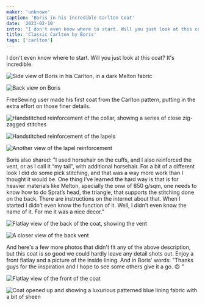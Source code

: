 ```yaml
---
maker: 'unknown'
caption: 'Boris in his incredible Carlton Coat'
date: '2023-02-10'
intro: "I don't even know where to start. Will you just look at this coat? It's incredible."
title: 'Classic Carlton by Boris'
tags: ['carlton']
---
```


<!-- truncate -->

I don't even know where to start. Will you just look at this coat? It's incredible.

![Side view of Boris in his Carlton, in a dark Melton fabric](https://posts.freesewing.org/uploads/Boris_Carlton_10_2118b28a30.jpeg)

![Back view on Boris](https://posts.freesewing.org/uploads/Boris_Carlton_8_85dbd4ac72.jpeg)

FreeSewing user made his first coat from the Carlton pattern, putting in the extra effort on those finer details.

![Handstitched reinforcement of the collar, showing a series of close zig-zagged stitches](https://posts.freesewing.org/uploads/Boris_Carlton_2_2104e36817.jpeg)

![Handstitched reinforcement of the lapels](https://posts.freesewing.org/uploads/Boris_Carlton_3_15564b31df.jpeg)

![Another view of the lapel reinforcement](https://posts.freesewing.org/uploads/Boris_Carlton_1_b003038231.jpeg)

Boris also shared: "I used horsehair on the cuffs, and I also reinforced the vent, or as I call it “my tail”, with additional horsehair. For a bit of a different look I did do some pick stitching, and that was a way more work than I thought it would be.
One thing I’ve learned the hard way is that is for heavier materials like Melton, specially the onw of 850 g/sqm, one needs to know how to do Sprat’s head, the triangle, that supports the stitching done on the back. There are instructions on the internet about that. When I started I didn’t even know the function of it. Well, I didn’t even know the name of it. For me it was a nice decor."

![Flatlay view of the back of the coat, showing the vent](https://posts.freesewing.org/uploads/Boris_Carlton_5_a5e33f9df5.jpeg)

![A closer view of the back vent](https://posts.freesewing.org/uploads/Boris_Carlton_4_8bce5eed0c.jpeg)

And here's a few more photos that didn't fit any of the above description, but this coat is so good we could hardly leave any detail shots out. Enjoy a front flatlay and a picture of the inside lining. And in Boris' words: "Thanks guys for the inspiration and I hope to see some others give it a go. 😊 "

![Flatlay view of the front of the coat](https://posts.freesewing.org/uploads/Boris_Carlton_6_ac0f3a8dbd.jpeg)

![Coat opened up and showing a luxurious patterned blue lining fabric with a bit of sheen](https://posts.freesewing.org/uploads/Boris_Carlton_7_b29b6b0554.jpeg)

